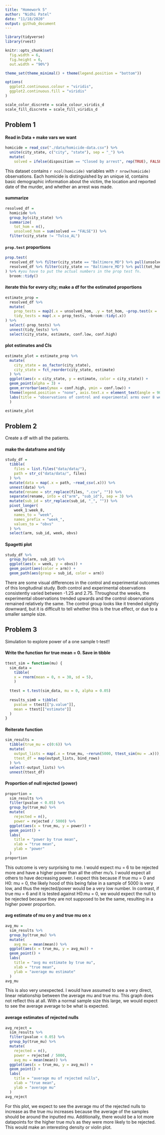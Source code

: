 ```yaml
---
title: "Homework 5"
author: "Nidhi Patel"
date: "11/18/2020"
output: github_document
---
```

```r
library(tidyverse)
library(rvest)

knitr::opts_chunk$set(
  fig.width = 6,
  fig.height = 6,
  out.width = "90%")

theme_set(theme_minimal() + theme(legend.position = "bottom"))

options(
  ggplot2.continuous.colour = "viridis",
  ggplot2.continuous.fill = "viridis"
)

scale_color_discrete = scale_colour_viridis_d
scale_fill_discrete = scale_fill_viridis_d
```

## Problem 1

#### Read in Data + make vars we want

```r
homicide = read_csv("./data/homicide-data.csv") %>% 
  unite(city_state, c("city", "state"), sep = "_") %>% 
  mutate(
    solved = ifelse(disposition == "Closed by arrest", rep(TRUE), FALSE))
```

This dataset contains `r ncol(homicide)` variables with `r nrow(homicide)` observations.  Each homicide is distinguished by an unique id, contains basic demographic information about the victim, the location and reported date of the murder, and whether an arrest was made. 

#### summarize

```r
resolved_df = 
  homicide %>%
  group_by(city_state) %>% 
  summarize(
    tot_hom = n(),
    unsolved_hom = sum(solved == "FALSE")) %>% 
  filter(city_state != "Tulsa_AL")
```

#### `prop.test` proportions

```r
prop.test(
  resolved_df %>% filter(city_state == "Baltimore_MD") %>% pull(unsolved_hom),
  resolved_df %>% filter(city_state == "Baltimore_MD") %>% pull(tot_hom)
) %>% #you have to put the actual numbers in the prop test fn. 
  broom::tidy()
```

#### iterate this for every city; make a df for the estimated proportions

```r
estimate_prop = 
  resolved_df %>% 
  mutate(
    prop_tests = map2(.x = unsolved_hom, .y = tot_hom, ~prop.test(x = .x, n = .y)),
    tidy_tests = map(.x = prop_tests, ~broom::tidy(.x))
) %>% 
  select(-prop_tests) %>% 
  unnest(tidy_tests) %>% 
  select(city_state, estimate, conf.low, conf.high)
```

#### plot estimates and CIs

```r
estimate_plot = estimate_prop %>% 
  mutate(
    city_state = as_factor(city_state),
    city_state = fct_reorder(city_state, estimate)
  ) %>% 
  ggplot(aes(x = city_state, y = estimate, color = city_state)) +
  geom_point(alpha = 3) +
  geom_errorbar(aes(ymax = conf.high, ymin = conf.low)) +
  theme(legend.position = "none", axis.text.x = element_text(angle = 90)) +
  labs(title = "observations of control and experimental arms over 8 weeks"
  )

estimate_plot
```

## Problem 2

Create a df with all the patients. 

#### make the dataframe and tidy

```r
study_df =
  tibble(
    files = list.files("data/data/"),
    path = str_c("data/data/", files)
  ) %>% 
  mutate(data = map(.x = path, ~read_csv(.x))) %>% 
  unnest(data) %>% 
  mutate(rename = str_replace(files, ".csv", "")) %>% 
  separate(rename, into = c("arm", "sub_id"), sep = 3) %>% 
  mutate(sub_id = str_replace(sub_id, "_", "")) %>% 
  pivot_longer(
    week_1:week_8,
    names_to = "week",
    names_prefix = "week_",
    values_to = "obvs"
  ) %>% 
  select(arm, sub_id, week, obvs)
```

#### Spagetti plot

```r
study_df %>% 
  group_by(arm, sub_id) %>% 
  ggplot(aes(x = week, y = obvs)) +
  geom_point(aes(color = arm)) +
  geom_path(aes(group = sub_id, color = arm))
```
There are some visual differences in the control and experimental outcomes of this longitudinal study. Both control and experimental observations consistently varied between -1.25 and 2.75.  Throughout the weeks, the experimental observations trended upwards and the control observations remained relatively the same.  The control group looks like it trended slightly downward, but it is difficult to tell whether this is the true effect, or due to a smaller sample size.

## Problem 3

Simulation to explore power of a one sample t-test!!

#### Write the function for true mean = 0. Save in tibble

```r
ttest_sim = function(mu) {
  sim_data = 
    tibble(
    x = rnorm(mean = 0, n = 30, sd = 5),
    )
  
  ttest = t.test(sim_data, mu = 0, alpha = 0.05)
  
  results_sim0 = tibble(
    pvalue = ttest[["p.value"]],
    mean = ttest[["estimate"]]
  )
}
```
 
#### Reiterate function

```r
sim_results =
  tibble(true_mu = c(0:6)) %>% 
  mutate(
    output_lists = map(.x = true_mu, ~rerun(5000, ttest_sim(mu = .x))),
    ttest_df = map(output_lists, bind_rows)
  ) %>% 
  select(-output_lists) %>% 
  unnest(ttest_df)
```

#### Proportion of null rejected (power)

```r
proportion = 
  sim_results %>% 
  filter(pvalue < 0.05) %>% 
  group_by(true_mu) %>% 
  mutate(
    rejected = n(),
    power = rejected / 5000) %>% 
  ggplot(aes(x = true_mu, y = power)) +
  geom_point() +
  labs(
    title = "power by true mean",
    xlab = "true mean",
    ylab = "power"
  )
proportion
```

This outcome is very surprising to me.  I would expect mu = 6 to be rejected more and have a higher power than all the other mu's. I would expect all others to have decreasing power. I expect this because if true mu = 0 and H0: mu = 0, the likely hood of this being false in a sample of 5000 is very low, and thus the rejected/power would be a very low number.  In contrast, if true mu = 6 and it is tested against H0:mu = 0, we would expect the null to be rejected because they are not supposed to be the same, resulting in a higher power proportion. 

#### avg estimate of mu on y and true mu on x

```r
avg_mu = 
  sim_results %>% 
  group_by(true_mu) %>% 
  mutate(
    avg_mu = mean(mean)) %>% 
  ggplot(aes(x = true_mu, y = avg_mu)) +
  geom_point() +
  labs(
    title = "avg mu estimate by true mu",
    xlab = "true mean",
    ylab = "average mu estimate"
  )
avg_mu
```

This is also very unexpected. I would have assumed to see a very direct, linear relationship between the average mu and true mu.  This graph does not reflect this at all. With a normal sample size this large, we would expect to see the average average to be what is expected. 

#### average estimates of rejected nulls

```r
avg_reject = 
  sim_results %>% 
  filter(pvalue < 0.05) %>% 
  group_by(true_mu) %>% 
  mutate(
    rejected = n(),
    power = rejected / 5000,
    avg_mu = mean(mean)) %>% 
  ggplot(aes(x = true_mu, y = avg_mu)) +
  geom_point() +
  labs(
    title = "average mu of rejected nulls",
    xlab = "true mean",
    ylab = "average mu"
  )
avg_reject
```

For this plot, we expect to see the average mu of the rejected nulls to increase as the true mu increases because the average of the samples should be around the inputted mu. Additionally, there would be a lot more datapoints for the higher true mu's as they were more likely to be rejected. This would make an interesting density or violin plot. 